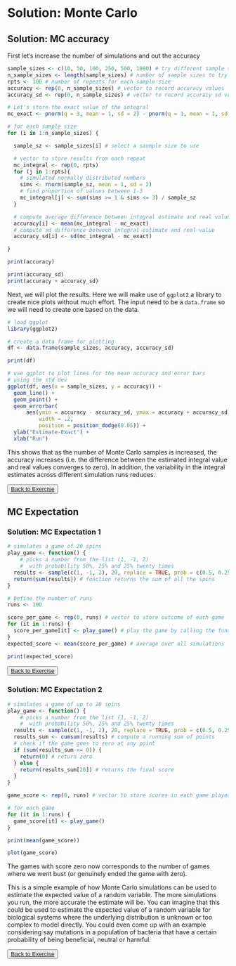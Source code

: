 #  Solution: Monte Carlo

## Solution: MC accuracy {#solution-mc-accuracy}


First let's increase the number of simulations and out the accuracy

```r
sample_sizes <- c(10, 50, 100, 250, 500, 1000) # try different sample sizes
n_sample_sizes <- length(sample_sizes) # number of sample sizes to try
rpts <- 100 # number of repeats for each sample size
accuracy <- rep(0, n_sample_sizes) # vector to record accuracy values
accuracy_sd <- rep(0, n_sample_sizes) # vector to record accuracy sd values

# Let's store the exact value of the integral
mc_exact <- pnorm(q = 3, mean = 1, sd = 2) - pnorm(q = 1, mean = 1, sd = 2)

# for each sample size
for (i in 1:n_sample_sizes) {

  sample_sz <- sample_sizes[i] # select a sanmple size to use

  # vector to store results from each repeat
  mc_integral <- rep(0, rpts)
  for (j in 1:rpts){
    # simulated normally distributed numbers
    sims <- rnorm(sample_sz, mean = 1, sd = 2)
    # find proportion of values between 1-3
    mc_integral[j] <- sum(sims >= 1 & sims <= 3) / sample_sz
  }

  # compute average difference between integral estimate and real value
  accuracy[i] <- mean(mc_integral - mc_exact)
  # compute sd difference between integral estimate and real value
  accuracy_sd[i] <- sd(mc_integral - mc_exact)

}

print(accuracy)

print(accuracy_sd)
print(accuracy + accuracy_sd)
```

Next, we will plot the results. Here we will make use of `ggplot2` a library to create nice plots without much effort. The input need to be a `data.frame` so we will need to create one based on the data.

```r
# load ggplot
library(ggplot2)

# create a data frame for plotting
df <- data.frame(sample_sizes, accuracy, accuracy_sd)

print(df)

# use ggplot to plot lines for the mean accuracy and error bars
# using the std dev
ggplot(df, aes(x = sample_sizes, y = accuracy)) +
  geom_line() +
  geom_point() +
  geom_errorbar(
      aes(ymin = accuracy - accuracy_sd, ymax = accuracy + accuracy_sd),
          width = .2,
          position = position_dodge(0.05)) +
  ylab("Estimate-Exact") +
  xlab("Run")
```

This shows that as the number of Monte Carlo samples is increased, the accuracy increases (i.e. the difference between the estimated integral value and real values converges to zero). In addition, the variability in the integral estimates across different simulation runs reduces.

<button class="button">
  [Back to Exercise](#mc-accuracy)
</button>

## MC Expectation

### Solution: MC Expectation 1 {#solution-mc-expectation-1}


```r
# simulates a game of 20 spins
play_game <- function() {
    # picks a number from the list (1, -1, 2)
    #  with probability 50%, 25% and 25% twenty times
  results <- sample(c(1, -1, 2), 20, replace = TRUE, prob = c(0.5, 0.25, 0.25))
  return(sum(results)) # function returns the sum of all the spins
}

# Define the number of runs
runs <- 100

score_per_game <- rep(0, runs) # vector to store outcome of each game
for (it in 1:runs) {
  score_per_game[it] <- play_game() # play the game by calling the function
}
expected_score <- mean(score_per_game) # average over all simulations

print(expected_score)
```
<button class="button">
  [Back to Exercise](#mc-expectation-1)
</button>

### Solution: MC Expectation 2 {#solution-mc-expectation-2}

```r
# simulates a game of up to 20 spins
play_game <- function() {
    # picks a number from the list (1, -1, 2)
    #  with probability 50%, 25% and 25% twenty times
  results <- sample(c(1, -1, 2), 20, replace = TRUE, prob = c(0.5, 0.25, 0.25))
  results_sum <- cumsum(results) # compute a running sum of points
  # check if the game goes to zero at any point
  if (sum(results_sum <= 0)) {
    return(0) # return zero
  } else {
    return(results_sum[20]) # returns the final score
  }
}

game_score <- rep(0, runs) # vector to store scores in each game played

# for each game
for (it in 1:runs) {
  game_score[it] <- play_game()
}

print(mean(game_score))

plot(game_score)
```

The games with score zero now corresponds to the number of games where we went bust (or genuinely ended the game with zero).

This is a simple example of how Monte Carlo simulations can be used to estimate the expected value of a random variable. The more simulations you run, the more accurate the estimate will be. You can imagine that this could be used to estimate the expected value of a random variable for biological systems where the underlying distribution is unknown or too complex to model directly. You could even come up with an example considering say mutations in a population of bacteria that have a certain probability of being beneficial, neutral or harmful.

<button class="button">
  [Back to Exercise](#mc-expectation-2)
</button>